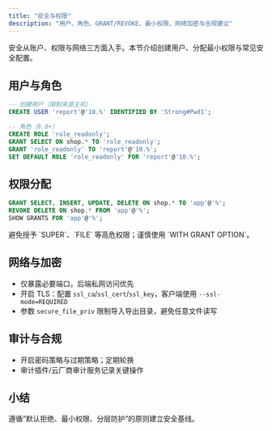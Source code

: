```yaml
---
title: "安全与权限"
description: "用户、角色、GRANT/REVOKE、最小权限、网络加密与合规建议"
---
```


安全从账户、权限与网络三方面入手。本节介绍创建用户、分配最小权限与常见安全配置。

## 用户与角色

```sql
-- 创建用户（限制来源主机）
CREATE USER 'report'@'10.%' IDENTIFIED BY 'Strong#Pwd1';

-- 角色（8.0+）
CREATE ROLE 'role_readonly';
GRANT SELECT ON shop.* TO 'role_readonly';
GRANT 'role_readonly' TO 'report'@'10.%';
SET DEFAULT ROLE 'role_readonly' FOR 'report'@'10.%';
```

## 权限分配

```sql
GRANT SELECT, INSERT, UPDATE, DELETE ON shop.* TO 'app'@'%';
REVOKE DELETE ON shop.* FROM 'app'@'%';
SHOW GRANTS FOR 'app'@'%';
```

<Warning>
避免授予 `SUPER`、`FILE` 等高危权限；谨慎使用 `WITH GRANT OPTION`。
</Warning>

## 网络与加密

- 仅暴露必要端口，后端私网访问优先
- 开启 TLS：配置 `ssl_ca`/`ssl_cert`/`ssl_key`，客户端使用 `--ssl-mode=REQUIRED`
- 参数 `secure_file_priv` 限制导入导出目录，避免任意文件读写

## 审计与合规

- 开启密码策略与过期策略；定期轮换
- 审计插件/云厂商审计服务记录关键操作

## 小结

遵循“默认拒绝、最小权限、分层防护”的原则建立安全基线。

